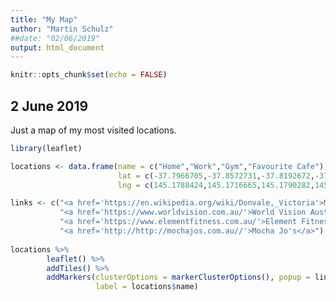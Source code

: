 ```yaml
---
title: "My Map"
author: "Martin Schulz"
##date: "02/06/2019"
output: html_document
---
```


```r
knitr::opts_chunk$set(echo = FALSE)
```

## 2 June 2019

Just a map of my most visited locations.

```r
library(leaflet)

locations <- data.frame(name = c("Home","Work","Gym","Favourite Cafe"),
                        lat = c(-37.7966705,-37.8572731,-37.8192672,-37.8794246),
                        lng = c(145.1788424,145.1716665,145.1790282,145.1643111))

links <- c("<a href='https://en.wikipedia.org/wiki/Donvale,_Victoria'>My suburb</a>",
           "<a href='https://www.worldvision.com.au/'>World Vision Australia</a>",
           "<a href='https://www.elementfitness.com.au/'>Element Fitness Health Club</a>",
           "<a href='http://http://mochajos.com.au//'>Mocha Jo's</a>")
        
locations %>%
        leaflet() %>%
        addTiles() %>%
        addMarkers(clusterOptions = markerClusterOptions(), popup = links,
                   label = locations$name)
```